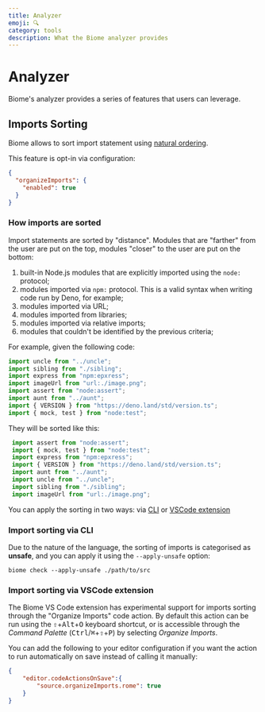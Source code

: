 ```yaml
---
title: Analyzer
emoji: 🔍
category: tools
description: What the Biome analyzer provides
---
```


# Analyzer

Biome's analyzer provides a series of features that users can leverage.


## Imports Sorting

Biome allows to sort import statement using [natural ordering](https://en.wikipedia.org/wiki/Natural_sort_order).

This feature is opt-in via configuration:

```json
{
  "organizeImports": {
    "enabled": true
  }
}
```

### How imports are sorted

Import statements are sorted by "distance". Modules that are "farther" from the user are put on the top, modules "closer" to the user are put on the bottom:

1. built-in Node.js modules that are explicitly imported using the `node:` protocol;
2. modules imported via `npm:` protocol. This is a valid syntax when writing code run by Deno, for example;
3. modules imported via URL;
4. modules imported from libraries;
5. modules imported via relative imports;
6. modules that couldn't be identified by the previous criteria;

For example, given the following code:

```js
import uncle from "../uncle";
import sibling from "./sibling";
import express from "npm:epxress";
import imageUrl from "url:./image.png";
import assert from "node:assert";
import aunt from "../aunt";
import { VERSION } from "https://deno.land/std/version.ts";
import { mock, test } from "node:test";
```

They will be sorted like this:

```js
 import assert from "node:assert";
 import { mock, test } from "node:test";
 import express from "npm:epxress";
 import { VERSION } from "https://deno.land/std/version.ts";
 import aunt from "../aunt";
 import uncle from "../uncle";
 import sibling from "./sibling";
 import imageUrl from "url:./image.png";
```


You can apply the sorting in two ways: via [CLI](#import-sorting-via-cli) or [VSCode extension](#import-sorting-via-vscode-extension)

### Import sorting via CLI

Due to the nature of the language, the sorting of imports is categorised as **unsafe**, and you can apply it using the `--apply-unsafe` option:

```shell
biome check --apply-unsafe ./path/to/src
```

### Import sorting via VSCode extension


The Biome VS Code extension has experimental support for imports sorting through the "Organize Imports" code action. By default this action can be run using the <kbd title="Shift">⇧</kbd>+<kbd>Alt</kbd>+<kbd>O</kbd> keyboard shortcut, or is accessible through the _Command Palette_ (<kbd>Ctrl</kbd>/<kbd title="Cmd">⌘</kbd>+<kbd title="Shift">⇧</kbd>+<kbd>P</kbd>) by selecting _Organize Imports_.

You can add the following to your editor configuration if you want the action to run automatically on save instead of calling it manually:

```json
{
	"editor.codeActionsOnSave":{
		"source.organizeImports.rome": true
	}
}
```





